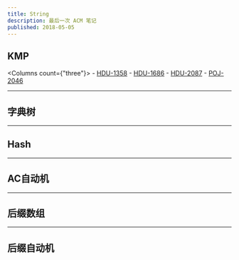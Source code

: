 ```yaml
---
title: String
description: 最后一次 ACM 笔记
published: 2018-05-05
---
```




## KMP

  <Columns count={"three"}>
    - [HDU-1358](http://acm.hdu.edu.cn/showproblem.php?pid=1358)
    - [HDU-1686](http://acm.hdu.edu.cn/showproblem.php?pid=1686)
    - [HDU-2087](http://acm.hdu.edu.cn/showproblem.php?pid=2087)
    - [POJ-2046](http://poj.org/problem?id=2046)
  </Columns>

---

## 字典树

---

## Hash

---

## AC自动机

---

## 后缀数组

---

## 后缀自动机



